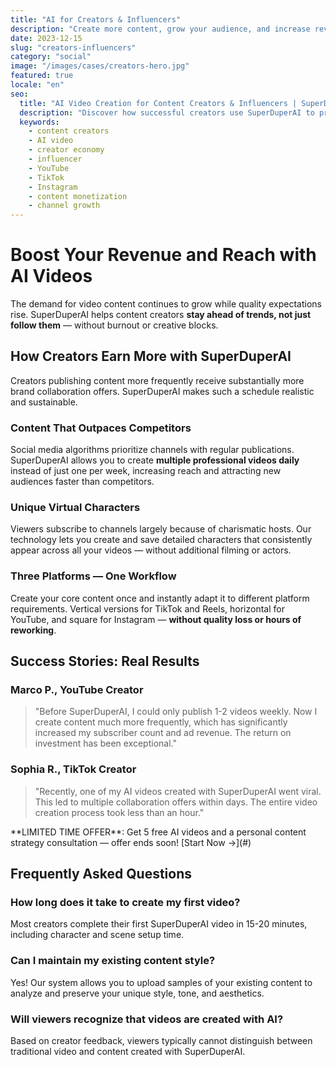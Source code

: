 ```yaml
---
title: "AI for Creators & Influencers"
description: "Create more content, grow your audience, and increase revenue with AI-powered video creation"
date: 2023-12-15
slug: "creators-influencers"
category: "social"
image: "/images/cases/creators-hero.jpg"
featured: true
locale: "en"
seo:
  title: "AI Video Creation for Content Creators & Influencers | SuperDuperAI"
  description: "Discover how successful creators use SuperDuperAI to produce quality content faster than competitors. Join them today!"
  keywords:
    - content creators
    - AI video
    - creator economy
    - influencer
    - YouTube
    - TikTok
    - Instagram
    - content monetization
    - channel growth
---
```


# Boost Your Revenue and Reach with AI Videos

The demand for video content continues to grow while quality expectations rise. SuperDuperAI helps content creators **stay ahead of trends, not just follow them** — without burnout or creative blocks.

<FeatureGrid>
  <Feature
    title="Rapid Content Production"
    description="Create complete videos in minutes instead of hours"
    icon="speed"
  />
  <Feature
    title="Consistent Characters"
    description="LoRA technology preserves your character details across all videos"
    icon="users"
  />
  <Feature
    title="Multi-Platform Adaptation"
    description="One content in formats for TikTok, YouTube and Instagram without rework"
    icon="layout"
  />
</FeatureGrid>

## How Creators Earn More with SuperDuperAI

Creators publishing content more frequently receive substantially more brand collaboration offers. SuperDuperAI makes such a schedule realistic and sustainable.

### Content That Outpaces Competitors

Social media algorithms prioritize channels with regular publications. SuperDuperAI allows you to create **multiple professional videos daily** instead of just one per week, increasing reach and attracting new audiences faster than competitors.

### Unique Virtual Characters

Viewers subscribe to channels largely because of charismatic hosts. Our technology lets you create and save detailed characters that consistently appear across all your videos — without additional filming or actors.

### Three Platforms — One Workflow

Create your core content once and instantly adapt it to different platform requirements. Vertical versions for TikTok and Reels, horizontal for YouTube, and square for Instagram — **without quality loss or hours of reworking**.

## Success Stories: Real Results

### Marco P., YouTube Creator

> "Before SuperDuperAI, I could only publish 1-2 videos weekly. Now I create content much more frequently, which has significantly increased my subscriber count and ad revenue. The return on investment has been exceptional."

### Sophia R., TikTok Creator

> "Recently, one of my AI videos created with SuperDuperAI went viral. This led to multiple collaboration offers within days. The entire video creation process took less than an hour."

<CTABox>
  **LIMITED TIME OFFER**: Get 5 free AI videos and a personal content strategy
  consultation — offer ends soon! [Start Now →](#)
</CTABox>

## Frequently Asked Questions

### How long does it take to create my first video?

Most creators complete their first SuperDuperAI video in 15-20 minutes, including character and scene setup time.

### Can I maintain my existing content style?

Yes! Our system allows you to upload samples of your existing content to analyze and preserve your unique style, tone, and aesthetics.

### Will viewers recognize that videos are created with AI?

Based on creator feedback, viewers typically cannot distinguish between traditional video and content created with SuperDuperAI.
